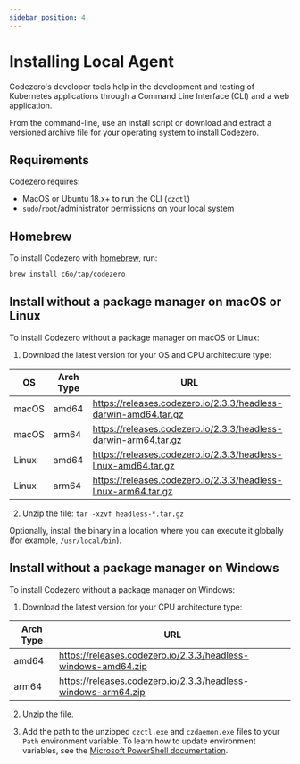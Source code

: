 ```yaml
---
sidebar_position: 4
---
```


# Installing Local Agent

Codezero's developer tools help in the development and testing of Kubernetes applications through a Command Line Interface (CLI) and a web application.

From the command-line, use an install script or download and extract a versioned archive file for your operating system to install Codezero.

## Requirements

Codezero requires:

- MacOS or Ubuntu 18.x+ to run the CLI (`czctl`)
- `sudo`/`root`/administrator permissions on your local system

## Homebrew

To install Codezero with [homebrew](https://brew.sh), run:

```bash
brew install c6o/tap/codezero
```

## Install without a package manager on macOS or Linux

To install Codezero without a package manager on macOS or Linux:

1. Download the latest version for your OS and CPU architecture type:

| OS    | Arch Type | URL                                                             |
| ----- | --------- | --------------------------------------------------------------- |
| macOS | amd64     | https://releases.codezero.io/2.3.3/headless-darwin-amd64.tar.gz |
| macOS | arm64     | https://releases.codezero.io/2.3.3/headless-darwin-arm64.tar.gz |
| Linux | amd64     | https://releases.codezero.io/2.3.3/headless-linux-amd64.tar.gz  |
| Linux | arm64     | https://releases.codezero.io/2.3.3/headless-linux-arm64.tar.gz  |

2. Unzip the file: `tar -xzvf headless-*.tar.gz`

Optionally, install the binary in a location where you can execute it globally (for example, `/usr/local/bin`).

## Install without a package manager on Windows

To install Codezero without a package manager on Windows:

1. Download the latest version for your CPU architecture type:

| Arch Type | URL                                                           |
| --------- | ------------------------------------------------------------- |
| amd64     | https://releases.codezero.io/2.3.3/headless-windows-amd64.zip |
| arm64     | https://releases.codezero.io/2.3.3/headless-windows-arm64.zip |

2. Unzip the file.

3. Add the path to the unzipped `czctl.exe` and `czdaemon.exe` files to your `Path` environment variable.
   To learn how to update environment variables, see the
   [Microsoft PowerShell documentation](https://learn.microsoft.com/en-us/powershell/module/microsoft.powershell.core/about/about_environment_variables?view=powershell-7.3#saving-changes-to-environment-variables).
